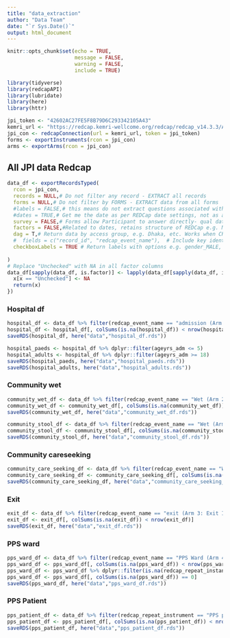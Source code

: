 ```yaml
---
title: "data_extraction"
author: "Data Team"
date: "`r Sys.Date()`"
output: html_document
---
```


```r
knitr::opts_chunk$set(echo = TRUE,
                      message = FALSE,
                      warning = FALSE,
                      include = TRUE)
```

```r
library(tidyverse)
library(redcapAPI)
library(lubridate)
library(here)
library(httr)

```

```r
jpi_token <- "42602AC27FE5F8B79D6C293342105A43"
kemri_url <- "https://redcap.kemri-wellcome.org/redcap/redcap_v14.3.3/API/"
jpi_con <- redcapConnection(url = kemri_url, token = jpi_token)
forms <- exportInstruments(rcon = jpi_con)
arms <- exportArms(rcon = jpi_con)
```
## All JPI data Redcap
```r
data_df <- exportRecordsTyped(
  rcon = jpi_con,
  records = NULL,# Do not filter any record - EXTRACT all records
  forms = NULL,# Do not filter by FORMS - EXTRACT data from all forms 
  #labels = FALSE,# this means do not extract questions associated with variables
  #dates = TRUE,# Get me the date as per REDCap date settings, not as a STRING, where it will use my computer time stamp
  survey = FALSE,# Forms allow Participant to answer directly- qual data 
  factors = FALSE,#Related to dates, retains structure of REDCap e.g. M/F as 1,2 - respects class orders
  dag = T,# Return data by access group, e.g. Dhaka, etc. Works when CRF does not have "site"
  #  fields = c("record_id", "redcap_event_name"),  # Include key identifiers
  checkboxLabels = TRUE # Return labels with options e.g. gender_MALE, gender_FEMALE, gender_OTHER
  
)
# Replace "Unchecked" with NA in all factor columns
data_df[sapply(data_df, is.factor)] <- lapply(data_df[sapply(data_df, is.factor)], function(x) {
  x[x == "Unchecked"] <- NA
  return(x)
})
```
### Hospital df 
```r
hospital_df <- data_df %>% filter(redcap_event_name == "admission (Arm 1: Hospitalized)")
hospital_df <- hospital_df[, colSums(is.na(hospital_df)) < nrow(hospital_df)]
saveRDS(hospital_df, here("data","hospital_df.rds"))

hospital_paeds <- hospital_df %>% dplyr::filter(ageyrs_adm <= 5)
hospital_adults <- hospital_df %>% dplyr::filter(ageyrs_adm >= 18)
saveRDS(hospital_paeds, here("data","hospital_paeds.rds"))
saveRDS(hospital_adults, here("data","hospital_adults.rds"))
```
### Community wet
```r
community_wet_df <- data_df %>% filter(redcap_event_name == "Wet (Arm 2: Community)" & is.na(redcap_repeat_instrument))
community_wet_df <- community_wet_df[, colSums(is.na(community_wet_df)) < nrow(community_wet_df)]
saveRDS(community_wet_df, here("data","community_wet_df.rds"))
```

```r
community_stool_df <- data_df %>% filter(redcap_event_name == "Wet (Arm 2: Community)" & redcap_repeat_instrument == "Stool sample collection")
community_stool_df <- community_stool_df[, colSums(is.na(community_stool_df)) < nrow(community_stool_df)]
saveRDS(community_stool_df, here("data","community_stool_df.rds"))
```
### Community careseeking 
```r
community_care_seeking_df <- data_df %>% filter(redcap_event_name == "Wet (Arm 2: Community)" & redcap_repeat_instrument == "Care Seeking Episodes")
community_care_seeking_df <- community_care_seeking_df[, colSums(is.na(community_care_seeking_df)) < nrow(community_care_seeking_df)]
saveRDS(community_care_seeking_df, here("data","community_care_seeking_df.rds"))
```
### Exit
```r
exit_df <- data_df %>% filter(redcap_event_name == "exit (Arm 3: Exit Interviews)" )
exit_df <- exit_df[, colSums(is.na(exit_df)) < nrow(exit_df)]
saveRDS(exit_df, here("data","exit_df.rds"))
```
### PPS ward
```r
pps_ward_df <- data_df %>% filter(redcap_event_name == "PPS Ward (Arm 4: PPS Ward)" )
pps_ward_df <- pps_ward_df[, colSums(is.na(pps_ward_df)) < nrow(pps_ward_df)]
pps_ward_df <- pps_ward_df %>% dplyr::filter(is.na(redcap_repeat_instance))
pps_ward_df <- pps_ward_df[, colSums(is.na(pps_ward_df)) == 0]
saveRDS(pps_ward_df, here("data","pps_ward_df.rds"))

```
###  PPS Patient
```r
pps_patient_df <- data_df %>% filter(redcap_repeat_instrument == "PPS patient Form" )
pps_patient_df <- pps_patient_df[, colSums(is.na(pps_patient_df)) < nrow(pps_patient_df)]
saveRDS(pps_patient_df, here("data","pps_patient_df.rds"))

```

